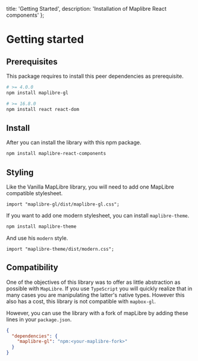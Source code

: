   title: 'Getting Started',
  description: 'Installation of Maplibre React components'
};

# Getting started


## Prerequisites

This package requires to install this peer dependencies as prerequisite.

```bash
# >= 4.0.0
npm install maplibre-gl

# >= 16.8.0
npm install react react-dom
```

## Install

After you can install the library with this npm package.

```bash
npm install maplibre-react-components
```

## Styling

Like the Vanilla MapLibre library, you will need to add one MapLibre compatible stylesheet.

```tsx
import "maplibre-gl/dist/maplibre-gl.css";
```

If you want to add one modern stylesheet, you can install `maplibre-theme`.

```bash
npm install maplibre-theme
```

And use his `modern` style.

```tsx
import "maplibre-theme/dist/modern.css";
```

## Compatibility

One of the objectives of this library was to offer as little abstraction as possible
with `MapLibre`. If you use `TypeScript` you will quickly realize that in many cases you
are manipulating the latter's native types. However this also has a cost, this library is
not compatible with `mapbox-gl`.

However, you can use the library with a fork of mapLibre by adding these lines in
your `package.json`.

```json
{
  "dependencies": {
    "maplibre-gl": "npm:<your-maplibre-fork>"
  }
}
```
